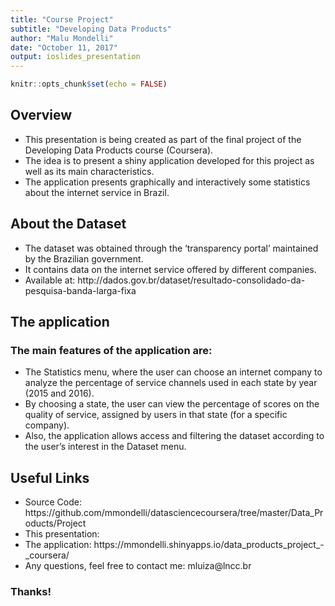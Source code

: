 ```yaml
---
title: "Course Project"
subtitle: "Developing Data Products"
author: "Malu Mondelli"
date: "October 11, 2017"
output: ioslides_presentation
---
```

  
```r
knitr::opts_chunk$set(echo = FALSE)
```

## Overview

- This presentation is being created as part of the final project of the Developing Data Products course (Coursera).
- The idea is to present a shiny application developed for this project as well as its main characteristics.
- The application presents graphically and interactively some statistics about the internet service in Brazil.

## About the Dataset

- The dataset was obtained through the 'transparency portal' maintained by the Brazilian government.
- It contains data on the internet service offered by different companies.
- Available at: http://dados.gov.br/dataset/resultado-consolidado-da-pesquisa-banda-larga-fixa

## The application

### The main features of the application are:

- The Statistics menu, where the user can choose an internet company to analyze the percentage of service channels used in each state by year (2015 and 2016).
- By choosing a state, the user can view the percentage of scores on the quality of service, assigned by users in that state (for a specific company).
- Also, the application allows access and filtering the dataset according to the user's interest in the Dataset menu.


## Useful Links

- Source Code: https://github.com/mmondelli/datasciencecoursera/tree/master/Data_Products/Project
- This presentation:
- The application: https://mmondelli.shinyapps.io/data_products_project_-_coursera/
- Any questions, feel free to contact me: mluiza@lncc.br

### Thanks!
